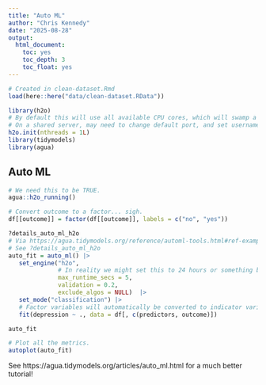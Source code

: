 ```yaml
---
title: "Auto ML"
author: "Chris Kennedy"
date: "2025-08-28"
output:
  html_document:
    toc: yes
    toc_depth: 3
    toc_float: yes
---
```



```r
# Created in clean-dataset.Rmd
load(here::here("data/clean-dataset.RData"))

library(h2o)
# By default this will use all available CPU cores, which will swamp a shared server.
# On a shared server, may need to change default port, and set username and password.
h2o.init(nthreads = 1L)
library(tidymodels)
library(agua)
```
## Auto ML

```r
# We need this to be TRUE.
agua::h2o_running()

# Convert outcome to a factor... sigh.
df[[outcome]] = factor(df[[outcome]], labels = c("no", "yes"))

?details_auto_ml_h2o
# Via https://agua.tidymodels.org/reference/automl-tools.html#ref-examples
# See ?details_auto_ml_h2o
auto_fit = auto_ml() |>
   set_engine("h2o",
              # In reality we might set this to 24 hours or something big.
              max_runtime_secs = 5,
              validation = 0.2,
              exclude_algos = NULL)  |>
   set_mode("classification") |>
   # Factor variables will automatically be converted to indicator variables here.
   fit(depression ~ ., data = df[, c(predictors, outcome)])

auto_fit

# Plot all the metrics.
autoplot(auto_fit)

```

See https://agua.tidymodels.org/articles/auto_ml.html for a much better tutorial!
